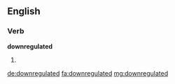 ==English==

===Verb===
'''downregulated'''

# {{past of|downregulate}}

[[de:downregulated]]
[[fa:downregulated]]
[[mg:downregulated]]